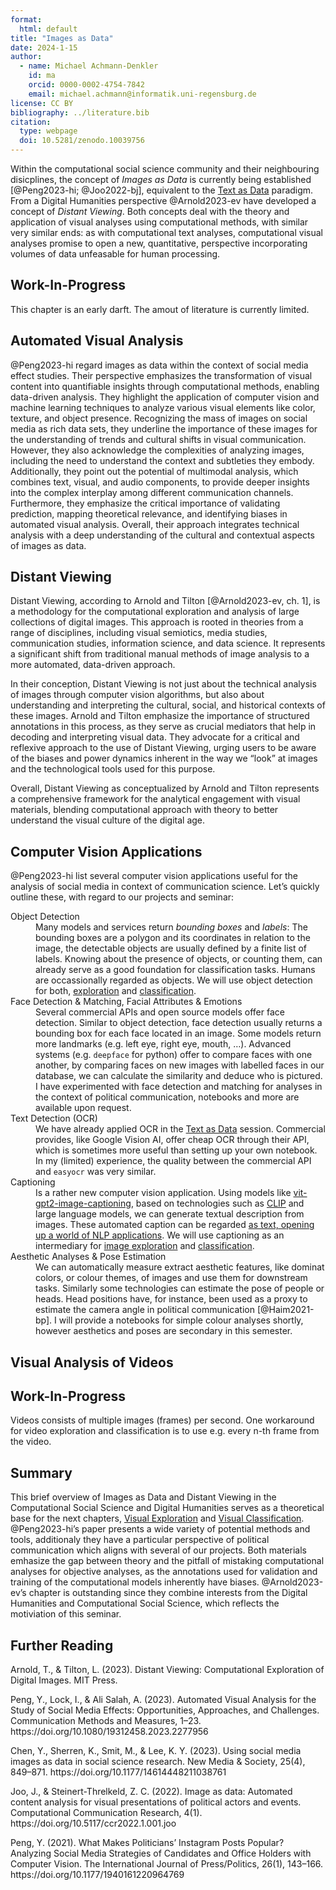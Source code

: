 ```yaml
---
format: 
  html: default
title: "Images as Data"
date: 2024-1-15
author:
  - name: Michael Achmann-Denkler
    id: ma
    orcid: 0000-0002-4754-7842
    email: michael.achmann@informatik.uni-regensburg.de
license: CC BY
bibliography: ../literature.bib
citation:
  type: webpage
  doi: 10.5281/zenodo.10039756
---
```



Within the computational social science community and their neighbouring disicplines, the concept of *Images as Data* is currently being established [@Peng2023-hi; @Joo2022-bj], equivalent to the [Text as Data](../processing/index.qmd#text-as-data) paradigm. From a Digital Humanities perspective @Arnold2023-ev have developed a concept of *Distant Viewing*. Both concepts deal with the theory and application of visual analyses using computational methods, with similar very similar ends: as with computational text analyses, computational visual analyses promise to open a new, quantitative, perspective incorporating volumes of data unfeasable for human processing.

::: {.callout-caution}
## Work-In-Progress
This chapter is an early darft. The amout of literature is currently limited.
:::


## Automated Visual Analysis
@Peng2023-hi regard images as data within the context of social media effect studies. Their perspective emphasizes the transformation of visual content into quantifiable insights through computational methods, enabling data-driven analysis. They highlight the application of computer vision and machine learning techniques to analyze various visual elements like color, texture, and object presence. Recognizing the mass of images on social media as rich data sets, they underline the importance of these images for the understanding of trends and cultural shifts in visual communication. However, they also acknowledge the complexities of analyzing images, including the need to understand the context and subtleties they embody. Additionally, they point out the potential of multimodal analysis, which combines text, visual, and audio components, to provide deeper insights into the complex interplay among different communication channels. Furthermore, they emphasize the critical importance of validating prediction, mapping theoretical relevance, and identifying biases in automated visual analysis. Overall, their approach integrates technical analysis with a deep understanding of the cultural and contextual aspects of images as data.

## Distant Viewing
Distant Viewing, according to Arnold and Tilton [@Arnold2023-ev, ch. 1], is a methodology for the computational exploration and analysis of large collections of digital images. This approach is rooted in theories from a range of disciplines, including visual semiotics, media studies, communication studies, information science, and data science. It represents a significant shift from traditional manual methods of image analysis to a more automated, data-driven approach. 

In their conception, Distant Viewing is not just about the technical analysis of images through computer vision algorithms, but also about understanding and interpreting the cultural, social, and historical contexts of these images. Arnold and Tilton emphasize the importance of structured annotations in this process, as they serve as crucial mediators that help in decoding and interpreting visual data. They advocate for a critical and reflexive approach to the use of Distant Viewing, urging users to be aware of the biases and power dynamics inherent in the way we "look" at images and the technological tools used for this purpose. 

Overall, Distant Viewing as conceptualized by Arnold and Tilton represents a comprehensive framework for the analytical engagement with visual materials, blending computational approach with theory to better understand the visual culture of the digital age.


## Computer Vision Applications
@Peng2023-hi list several computer vision applications useful for the analysis of social media in context of communication science. Let's quickly outline these, with regard to our projects and seminar:

Object Detection
: Many models and services return *bounding boxes* and *labels*: The bounding boxes are a polygon and its coordinates in relation to the image, the detectable objects are usually defined by a finite list of labels. Knowing about the presence of objects, or counting them, can already serve as a good foundation for classification tasks. Humans are occassionally regarded as objects. We will use object detection for both, [exploration](exploration.qmd) and [classification](classification.qmd).

Face Detection & Matching, Facial Attributes & Emotions
: Several commercial APIs and open source models offer face detection. Similar to object detection, face detection usually returns a bounding box for each face located in an image. Some models return more landmarks (e.g. left eye, right eye, mouth, ...). Advanced systems (e.g. `deepface` for python) offer to compare faces with one another, by comparing faces on new images with labelled faces in our database, we can calculate the similarity and deduce who is pictured. I have experimented with face detection and matching for analyses in the context of political communication, notebooks and more are available upon request.

Text Detection (OCR) 
: We have already applied OCR in the [Text as Data](../processing/index.qmd) session. Commercial provides, like Google Vision AI, offer cheap OCR through their API, which is sometimes more useful than setting up your own notebook. In my (limited) experience, the quality between the commercial API and `easyocr` was very similar.

Captioning
: Is a rather new computer vision application. Using models like [vit-gpt2-image-captioning](https://huggingface.co/nlpconnect/vit-gpt2-image-captioning), based on technologies such as [CLIP](https://huggingface.co/sentence-transformers/clip-ViT-B-32) and large language models, we can generate textual description from images. These automated caption can be regarded [as text, opening up a world of NLP applications](../processing/index.qmd). We will use captioning as an intermediary for [image exploration](exploration.qmd) and [classification](classification.qmd).

Aesthetic Analyses & Pose Estimation
: We can automatically measure extract aesthetic features, like dominat colors, or colour themes, of images and use them for downstream tasks. Similarly some technologies can estimate the pose of people or heads. Head positions have, for instance, been used as a proxy to estimate the camera angle in political communication [@Haim2021-bp]. I will provide a notebooks for simple colour analyses shortly, however aesthetics and poses are secondary in this semester.


## Visual Analysis of Videos
::: {.callout-caution}
## Work-In-Progress
Videos consists of multiple images (frames) per second. One workaround for video exploration and classification is to use e.g. every n-th frame from the video. 
:::


## Summary
This brief overview of Images as Data and Distant Viewing in the Computational Social Science and Digital Humanities serves as a theoretical base for the next chapters, [Visual Exploration](exploration.qmd) and [Visual Classification](classification.qmd). @Peng2023-hi's paper presents a wide variety of potential methods and tools, additionaly they have a particular perspective of political communication which aligns with several of our projects. Both materials emhasize the gap between theory and the pitfall of mistaking computational analyses for objective analyses, as the annotations used for validation and training of the computational models inherently have biases. @Arnold2023-ev's chapter is outstanding since they combine interests from the Digital Humanities and Computational Social Science, which reflects the motiviation of this seminar. 



## Further Reading


Arnold, T., & Tilton, L. (2023). Distant Viewing: Computational Exploration of Digital Images. MIT Press. 

Peng, Y., Lock, I., & Ali Salah, A. (2023). Automated Visual Analysis for the Study of Social Media Effects: Opportunities, Approaches, and Challenges. Communication Methods and Measures, 1–23. https://doi.org/10.1080/19312458.2023.2277956

Chen, Y., Sherren, K., Smit, M., & Lee, K. Y. (2023). Using social media images as data in social science research. New Media & Society, 25(4), 849–871. https://doi.org/10.1177/14614448211038761

Joo, J., & Steinert-Threlkeld, Z. C. (2022). Image as data: Automated content analysis for visual presentations of political actors and events. Computational Communication Research, 4(1). https://doi.org/10.5117/ccr2022.1.001.joo

Peng, Y. (2021). What Makes Politicians’ Instagram Posts Popular? Analyzing Social Media Strategies of Candidates and Office Holders with Computer Vision. The International Journal of Press/Politics, 26(1), 143–166. https://doi.org/10.1177/1940161220964769
